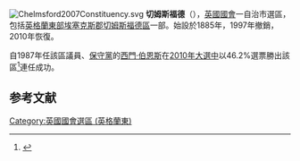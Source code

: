 [[File:Chelmsford2007Constituency.svg|right]]
'''切姆斯福德'''（{{lang-en|Chelmsford}}），[[英國|英國]][[英國國會|國會]]一自治市選區，包括[[英格蘭|英格蘭]][[英格蘭東|東部]][[埃塞克斯郡|埃塞克斯郡]][[切姆斯福德區|切姆斯福德區]]一部。始設於1885年，1997年撤銷，2010年恢復。

自1987年任該區議員、[[保守黨_(英國)|保守黨]]的[[西門·伯恩斯|西門·伯恩斯]]在[[2010年英國大選|2010年大選中]]以46.2%選票勝出該區<ref name="">{{cite news
|publisher=[[英國廣播公司|英國廣播公司]]
|date=2010年5月7日
|title=Election 2010/Constituency/Chelmsford
|url=http://news.bbc.co.uk/1/shared/election2010/results/constituency/a99.stm
|accessdate=2010年6月15日
|archive-date=2017年8月23日
|archive-url=https://web.archive.org/web/20170823080444/http://news.bbc.co.uk/1/shared/election2010/results/constituency/a99.stm
|dead-url=no
}}</ref>連任成功。

==参考文献==
<div class="references-small">
<references></references>
</div>
{{DEFAULTSORT:Chelmsford (UK Parliament constituency)}}
[[Category:英國國會選區_(英格蘭東)|Category:英國國會選區 (英格蘭東)]]